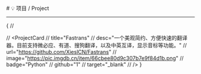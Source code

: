 
<BaseLayout title="项目">
  <BaseCard title="Project">
  # 💡 项目 / Project

---

  </BaseCard>
  <div class="mt-8 mb-8">
    {
  //   <ProjectCard
  //     title="NFLS 论坛"
  //     desc="一个专门为NFLSer们搭建的论坛"
  //     url="http://nflser.top"
  //     image="https://pic.imgdb.cn/item/66c86e1fd9c307b7e9799e23.png"
  //     badge="网站 - PHP"
  //     github="1"
  //     target="_blank"
  //   />

  //  <ProjectCard
  //     title="Fastrans"
  //     desc="一个美观简约、方便快速的翻译器。目前支持微必应、有道、搜狗翻译，以及中英互译，显示音标等功能。"
  //     url="https://github.com/XieslCN/Fastrans"
  //     image="https://pic.imgdb.cn/item/66cbee80d9c307b7e9f84d1b.png"
  //     badge="Python"
  //     github="1"
  //     target="_blank"
  //   /> 
    }
  </div>
</BaseLayout>
<ProjectJS />
